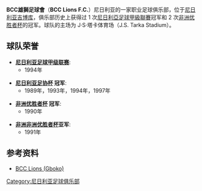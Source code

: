 {{Football club infobox
| clubname = BCC雄狮
| image    = [[File:BCC_lion.gif|180px]]
| fullname = BCC雄獅足球會
| nickname = 
| founded  = 1982年
| ground   = [[J·S·塔卡体育场|J·S·塔卡体育场]]<br />[[尼日利亚|尼日利亚]],[[吉博库|吉博库]]
| capacity = 1,500
| chairman =  
| manager  = 
| league   = [[尼日利亞足球國家聯賽|尼日利亞足球國家聯賽]]
| season   = 2006
| position = 
| pattern_la1=_blueborder|pattern_b1=|pattern_ra1=_blueborder|
  leftarm1=FFFAF0|body1=FFFAF0|rightarm1=FFFAF0|shorts1=white|socks1=0000dd|
  pattern_la2=|pattern_b2=_unknown|pattern_ra2=|
  leftarm2=FFFFFF|body2=FFFFFF|rightarm2=FFFFFF|shorts2=FFFFFF|socks2=FFFFFF|
}}

'''BCC雄獅足球會'''（'''BCC Lions F.C.'''）尼日利亚的一家职业足球俱乐部，位于[[尼日利亚|尼日利亚]][[吉博库|吉博库]]，俱乐部历史上获得过 1 次[[尼日利亞足球甲級聯賽|尼日利亞足球甲級聯賽]]冠军和 2 次[[非洲优胜者杯|非洲优胜者杯]]的冠军。球队的主场为 J·S·塔卡体育场（J.S. Tarka Stadium）。

== 球队荣誉 ==
*	'''[[尼日利亚足球甲级联赛|尼日利亚足球甲级联赛]]''':
**	1994年

* '''[[尼日利亚足协杯|尼日利亚足协杯]] 冠军''':
**	1989年，1993年，1994年，1997年 

*	'''[[非洲优胜者杯|非洲优胜者杯]] 冠军''':
**	1990年

*	'''[[非洲非洲优胜者杯|非洲非洲优胜者杯]]亚军''':
**	1991年

== 参考资料 ==
*[https://web.archive.org/web/20070311045228/http://www.foot-palmares.com/Fiches%20des%20clubs/Nigeria/Fiche%20BCC%20Lions.htm BCC Lions (Gboko)]

[[Category:尼日利亚足球俱乐部|Category:尼日利亚足球俱乐部]]